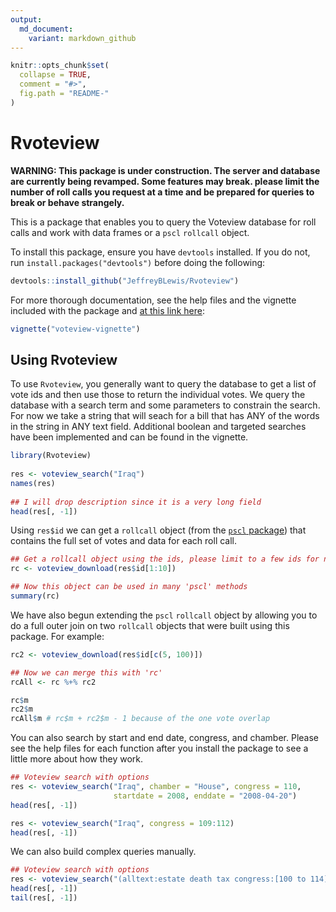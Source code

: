 ```yaml
---
output:
  md_document:
    variant: markdown_github
---
```

<!-- README.md is generated from README.Rmd. Please edit that file -->

```r
knitr::opts_chunk$set(
  collapse = TRUE,
  comment = "#>",
  fig.path = "README-"
)
```

# Rvoteview

**WARNING: This package is under construction. The server and database are currently being revamped. Some features may break. please limit the number of roll calls you request at a time and be prepared for queries to break or behave strangely.**

This is a package that enables you to query the Voteview database for roll calls and work with data frames or a `pscl` `rollcall` object.

To install this package, ensure you have `devtools` installed. If you do not, run `install.packages("devtools")` before doing the following:
```R
devtools::install_github("JeffreyBLewis/Rvoteview")
```

For more thorough documentation, see the help files and the vignette included with the package and [at this link here](https://github.com/JeffreyBLewis/Rvoteview/tree/master/vignettes):
```R
vignette("voteview-vignette")
```

## Using Rvoteview

To use `Rvoteview`, you generally want to query the database to get a list of vote ids and then use those to return the individual votes. We query the database with a search term and some parameters to constrain the search. For now we take a string that will seach for a bill that has ANY of the words in the string in ANY text field. Additional boolean and targeted searches have been implemented and can be found in the vignette.
```r
library(Rvoteview)
  
res <- voteview_search("Iraq")
names(res)
  
## I will drop description since it is a very long field
head(res[, -1])
```
Using `res$id` we can get a `rollcall` object (from the [`pscl` package](https://cran.r-project.org/web/packages/pscl/index.html)) that contains the full set of votes and data for each roll call. 

```r
## Get a rollcall object using the ids, please limit to a few ids for now!
rc <- voteview_download(res$id[1:10])
```
```r
## Now this object can be used in many 'pscl' methods
summary(rc)
```

We have also begun extending the `pscl` `rollcall` object by allowing you to do a full outer join on two `rollcall` objects that were built using this package. For example:

```r
rc2 <- voteview_download(res$id[c(5, 100)])
```
```r
## Now we can merge this with 'rc'
rcAll <- rc %+% rc2

rc$m
rc2$m
rcAll$m # rc$m + rc2$m - 1 because of the one vote overlap
```

You can also search by start and end date, congress, and chamber. Please see the help files for each function after you install the package to see a little more about how they work.

```r
## Voteview search with options
res <- voteview_search("Iraq", chamber = "House", congress = 110,
                       startdate = 2008, enddate = "2008-04-20")
head(res[, -1])

res <- voteview_search("Iraq", congress = 109:112)
head(res[, -1])
```

We can also build complex queries manually.

```r
## Voteview search with options
res <- voteview_search("(alltext:estate death tax congress:[100 to 114])")
head(res[, -1])
tail(res[, -1])
```

